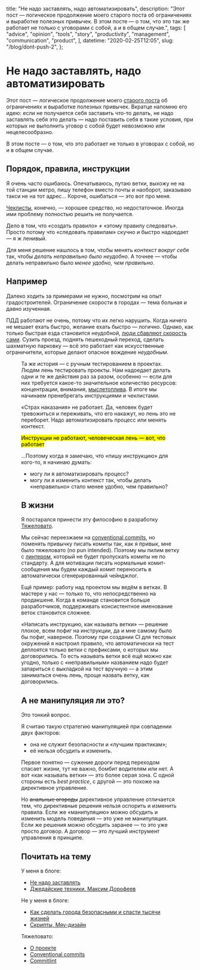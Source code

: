   title: "Не надо заставлять, надо автоматизировать",
  description:
    "Этот пост — логическое продолжение моего старого поста об ограничениях и выработке полезных привычек. В этом посте — о том, что это так же работает не только с уговорами с собой, а и в общем случае.",
  tags: [
    "advice",
    "opinion",
    "tools",
    "story",
    "productivity",
    "management",
    "communication",
    "product",
  ],
  datetime: "2020-02-25T12:05",
  slug: "/blog/dont-push-2",
};

# Не надо заставлять, надо автоматизировать

Этот пост — логическое продолжение моего [старого поста](/blog/dont-push/) об ограничениях и выработке полезных привычек. Вкратце напомню его идею: если не получается себя заставить что-то делать, не надо заставлять себя это делать — надо поставить себя в такие условия, при которых не выполнить уговор с собой будет невозможно или нецелесообразно.

В этом посте — о том, что это работает не только в уговорах с собой, но и в общем случае.

## Порядок, правила, инструкции

Я очень часто ошибаюсь. Опечатываюсь, путаю ветки, выхожу не на той станции метро, пишу телефон вместо почты и наоборот, заказываю такси не на тот адрес… Короче, ошибаться — это вот про меня.

[Чеклисты](/blog/jedi-technics/), конечно, — хорошее средство, но недостаточное. Иногда ими проблему полностью решить не получается.

Дело в том, что «создать правило» ≠ «этому правилу следовать». Просто потому что «следовать правилам» скучно и быстро надоедает — я ж ленивый.

Для меня решение нашлось в том, чтобы менять _контекст вокруг себя_ так, чтобы _делать неправильно было неудобно_. А точнее — чтобы делать неправильно было _менее удобно, чем правильно_.

## Например

Далеко ходить за примерами не нужно, посмотрим на опыт градостроителей. Ограничение скорости в городах — тема больная и давно изученная.

ПДД работают не очень, потому что их легко нарушить. Когда ничего не мешает ехать быстро, желание ехать быстро — логично. Однако, как только быстрая езда становится неудобной, [люди сбавляют скорость сами](https://varlamov.ru/1411045.html). Cузить проезд, поднять пешеходный переход, сделать шахматную парковку — всё это работает как искусственные ограничители, которые делают опасное вождение _неудобным_.

<Figure
  src="/img/blog/dont-push-2.jpg"
  alt="Сужение дороги перед пешеходными переходами заставляет автоматически сбрасывать скорость"
  caption="Варламов рассказывает, как сужение дороги перед пешеходными переходами заставляет сбрасывать скорость"
  cite="https://varlamov.ru/1411045.html"
/>

Та же история — с ручным тестированием в проектах. Людям лень тестировать проекты. Нам надоедает делать одни и те же действия раз за разом, особенно — если для них требуется какое-то значительное количество ресурсов: концентрации, внимания, [мыслетоплива](/blog/jedi-technics/). В итоге мы начинаем пренебрегать инструкциями и чеклистами.

«Страх наказания» не работает. Да, человек будет тревожиться и переживать, что его накажут, но лень это не переборет. Надо автоматизировать процесс или менять контекст.

<mark>Инструкции не работают, человеческая лень — вот, что работает</mark>

...Поэтому когда я замечаю, что «пишу инструкцию» для кого-то, я начинаю думать:

- могу ли я автоматизировать процесс?
- могу ли я изменить контекст так, чтобы делать «неправильно» стало менее удобно, чем правильно?

## В жизни

Я постарался принести эту философию в разработку [Тяжеловато](https://www.fuckgrechka.ru/tzlvt/).

Мы сейчас переезжаем на [conventional commits](https://conventionalcommits.org), но поменять привычку писать комиты так, как я привык, мне было тяжеловато (no pun intended). Поэтому мы пилим ветку с [линтером](https://github.com/conventional-changelog/commitlint), который не будет пропускать комиты не по стандарту. А для мотивации писать нормальные комит-сообщения мы будем каждый комит переносить в автоматически сгенерированный чейнджлог.

Ещё пример: работу над проектом мы ведём в ветках. В мастере у нас — только то, что непосредственно на продакшене. Когда в команде становится больше разработчиков, поддерживать консистентное именование веток становится сложнее.

«Написать инструкцию, как называть ветки» — решение плохое, всем пофиг на инструкции, да и мне самому было бы пофиг, наверное. Поэтому при создании CI для тестовых окружений я настроил правило, что автоматически на тест деплоятся только ветки с префиксами, о которых мы договорились. То есть называть ветки всё ещё можно как угодно, только с «неправильным» названием надо будет запариться с выкладкой на тест вручную — а этим заниматься очень лень, проще назвать ветку, как договорились.

## А не манипуляция ли это?

Это тонкий вопрос.

Я считаю такую стратегию манипуляцией при совпадении двух факторов:

- она не служит безопасности и «лучшим практикам»;
- её нельзя обсудить и изменить.

Первое понятно — сужение дороги перед переходом спасает жизни, тут не важно, бомбит водителям или нет. А вот «как называть ветки» — это более серая зона. С одной стороны есть _best practice_, с другой — это похоже на директивное управление.

Но <del>анальные огороды</del> директивное управление отличается тем, что директивные решения нельзя оспорить и изменить правила. Если же «манипуляцию» можно обсудить и изменить модель поведения — это уже не манипуляция. Если же решения можно обсудить заранее — то это уже просто договор. А договор — это лучший инструмент управления в принципе.

## Почитать на тему

У меня в блоге:

- [Не надо заставлять](/blog/dont-push/)
- [Джедайские техники. Максим Дорофеев](/blog/jedi-technics/)

Не у меня в блоге:

- [Как сделать города безопасными и спасти тысячи жизней](https://varlamov.ru/1411045.html)
- [Скрипты, Мяу-дизайн](https://t.me/meow_design/374)

Тяжеловато:

- [О проекте](https://www.fuckgrechka.ru/tzlvt/)
- [Conventional commits](https://conventionalcommits.org)
- [Commitlint](https://github.com/conventional-changelog/commitlint)
